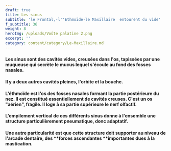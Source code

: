 ```yaml
---
draft: true
title: Les sinus
subtitle: 'le Frontal,-l''Ethmoïde-le Maxillaire  entourent du vide'
f_subtitle: 36
weight: 8
heroImg: /uploads/Voûte palatine 2.png
excerpt: ''
category: content/category/Le-Maxillaire.md
---
```


#### Les sinus sont des cavités vides, creusées dans l'os, tapissées par une muqueuse qui secrète le mucus lequel s'écoule au fond des fosses nasales.

<Space height={10} />

#### Il y a deux autres cavités pleines, l'orbite et la bouche.

<Space height={15} />

#### L'éthmoïde est l'os des fosses nasales formant la partie postérieure du nez. Il est constitué essentiellement de cavités creuses. C'est un os "aérien", fragile. Il loge à sa partie supérieure le nerf olfactif.

<Space height={15} />

#### L'empilement vertical de ces différents sinus donne à l'ensemble une structure particulièrement **pneumatique**, donc adaptatif.

<Space height={15} />

#### Une autre particularité est que cette structure doit supporter au niveau de l'arcade dentaire, des **forces ascendantes **importantes dues à la mastication.
